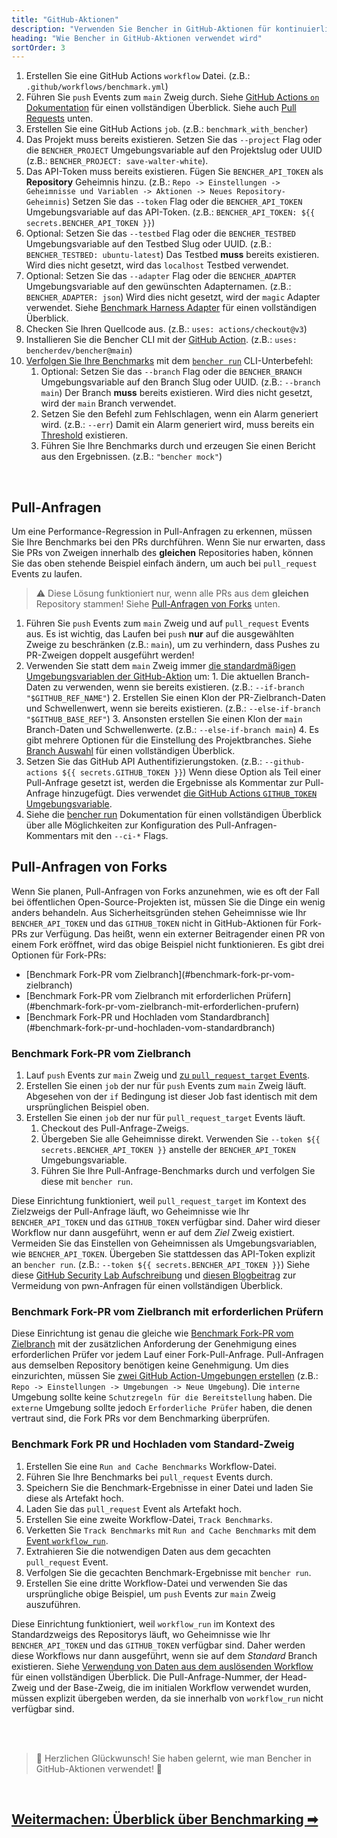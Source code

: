 ```yaml
---
title: "GitHub-Aktionen"
description: "Verwenden Sie Bencher in GitHub-Aktionen für kontinuierliches Benchmarking bei Pull Requests"
heading: "Wie Bencher in GitHub-Aktionen verwendet wird"
sortOrder: 3
---
```



<GitHubActions1 />

1. Erstellen Sie eine GitHub Actions `workflow` Datei. (z.B.: `.github/workflows/benchmark.yml`)
2. Führen Sie `push` Events zum `main` Zweig durch. Siehe [GitHub Actions `on` Dokumentation](https://docs.github.com/de/actions/using-workflows/workflow-syntax-for-github-actions#on) für einen vollständigen Überblick. Siehe auch [Pull Requests](#pull-requests) unten.
3. Erstellen Sie eine GitHub Actions `job`. (z.B.: `benchmark_with_bencher`)
4. Das Projekt muss bereits existieren. Setzen Sie das `--project` Flag oder die `BENCHER_PROJECT` Umgebungsvariable auf den Projektslug oder UUID (z.B.: `BENCHER_PROJECT: save-walter-white`).
5. Das API-Token muss bereits existieren. Fügen Sie `BENCHER_API_TOKEN` als **Repository** Geheimnis hinzu. (z.B.: `Repo -> Einstellungen -> Geheimnisse und Variablen -> Aktionen -> Neues Repository-Geheimnis`) Setzen Sie das `--token` Flag oder die `BENCHER_API_TOKEN` Umgebungsvariable auf das API-Token. (z.B.: `BENCHER_API_TOKEN: ${{ secrets.BENCHER_API_TOKEN }}`)
6. Optional: Setzen Sie das `--testbed` Flag oder die `BENCHER_TESTBED` Umgebungsvariable auf den Testbed Slug oder UUID.  (z.B.: `BENCHER_TESTBED: ubuntu-latest`) Das Testbed **muss** bereits existieren. Wird dies nicht gesetzt, wird das `localhost` Testbed verwendet.
7. Optional: Setzen Sie das `--adapter` Flag oder die `BENCHER_ADAPTER` Umgebungsvariable auf den gewünschten Adapternamen.  (z.B.: `BENCHER_ADAPTER: json`) Wird dies nicht gesetzt, wird der `magic` Adapter verwendet. Siehe [Benchmark Harness Adapter](/docs/de/explanation/adapters) für einen vollständigen Überblick.
8. Checken Sie Ihren Quellcode aus. (z.B.: `uses: actions/checkout@v3`)
9.  Installieren Sie die Bencher CLI mit der [GitHub Action](https://github.com/marketplace/actions/bencher-cli). (z.B.: `uses: bencherdev/bencher@main`)
10. [Verfolgen Sie Ihre Benchmarks](/docs/de/how-to/track-benchmarks) mit dem <code><a href="/docs/de/explanation/bencher-run">bencher run</a></code> CLI-Unterbefehl:
    1.  Optional: Setzen Sie das `--branch` Flag oder die `BENCHER_BRANCH` Umgebungsvariable auf den Branch Slug oder UUID. (z.B.: `--branch main`) Der Branch **muss** bereits existieren. Wird dies nicht gesetzt, wird der `main` Branch verwendet.
    2.  Setzen Sie den Befehl zum Fehlschlagen, wenn ein Alarm generiert wird. (z.B.: `--err`) Damit ein Alarm generiert wird, muss bereits ein [Threshold](/docs/de/explanation/thresholds) existieren.
    3.  Führen Sie Ihre Benchmarks durch und erzeugen Sie einen Bericht aus den Ergebnissen. (z.B.: `"bencher mock"`)

<br/>

## Pull-Anfragen

Um eine Performance-Regression in Pull-Anfragen zu erkennen, müssen Sie Ihre Benchmarks bei den PRs durchführen.
Wenn Sie nur erwarten, dass Sie PRs von Zweigen innerhalb des **gleichen** Repositories haben, können Sie das oben stehende Beispiel einfach ändern, um auch bei `pull_request` Events zu laufen.

> ⚠️ Diese Lösung funktioniert nur, wenn alle PRs aus dem **gleichen** Repository stammen!
> Siehe [Pull-Anfragen von Forks](#pull-anfragen-von-forks) unten.

<GitHubActions2 />

1. Führen Sie `push` Events zum `main` Zweig und auf `pull_request` Events aus. Es ist wichtig, das Laufen bei `push` **nur** auf die ausgewählten Zweige zu beschränken (z.B.: `main`), um zu verhindern, dass Pushes zu PR-Zweigen doppelt ausgeführt werden!
2. Verwenden Sie statt dem `main` Zweig immer [die standardmäßigen Umgebungsvariablen der GitHub-Aktion](https://docs.github.com/de/actions/learn-github-actions/variables#default-environment-variables) um:
        1. Die aktuellen Branch-Daten zu verwenden, wenn sie bereits existieren. (z.B.: `--if-branch "$GITHUB_REF_NAME"`)
        2. Erstellen Sie einen Klon der PR-Zielbranch-Daten und Schwellenwert, wenn sie bereits existieren. (z.B.: `--else-if-branch "$GITHUB_BASE_REF"`)
        3. Ansonsten erstellen Sie einen Klon der `main` Branch-Daten und Schwellenwerte. (z.B.: `--else-if-branch main`)
        4. Es gibt mehrere Optionen für die Einstellung des Projektbranches. Siehe [Branch Auswahl](/docs/de/explanation/branch-selection) für einen vollständigen Überblick.
3. Setzen Sie das GitHub API Authentifizierungstoken. (z.B.: `--github-actions ${{ secrets.GITHUB_TOKEN }}`) Wenn diese Option als Teil einer Pull-Anfrage gesetzt ist, werden die Ergebnisse als Kommentar zur Pull-Anfrage hinzugefügt. Dies verwendet [die GitHub Actions `GITHUB_TOKEN` Umgebungsvariable](https://docs.github.com/de/actions/security-guides/automatic-token-authentication).
4. Siehe die [bencher run](/docs/de/explanation/bencher-run) Dokumentation für einen vollständigen Überblick über alle Möglichkeiten zur Konfiguration des Pull-Anfragen-Kommentars mit den `--ci-*` Flags.

## Pull-Anfragen von Forks

Wenn Sie planen, Pull-Anfragen von Forks anzunehmen, wie es oft der Fall bei öffentlichen Open-Source-Projekten ist,
müssen Sie die Dinge ein wenig anders behandeln.
Aus Sicherheitsgründen stehen Geheimnisse wie Ihr `BENCHER_API_TOKEN` und das `GITHUB_TOKEN` nicht in GitHub-Aktionen für Fork-PRs zur Verfügung.
Das heißt, wenn ein externer Beitragender einen PR von einem Fork eröffnet, wird das obige Beispiel nicht funktionieren.
Es gibt drei Optionen für Fork-PRs:

<ul>
  <li>[Benchmark Fork-PR vom Zielbranch](#benchmark-fork-pr-vom-zielbranch)</li>
  <li>[Benchmark Fork-PR vom Zielbranch mit erforderlichen Prüfern](#benchmark-fork-pr-vom-zielbranch-mit-erforderlichen-prufern)</li>
  <li>[Benchmark Fork-PR und Hochladen vom Standardbranch](#benchmark-fork-pr-und-hochladen-vom-standardbranch)</li>
</ul>

### Benchmark Fork-PR vom Zielbranch

<GitHubActions4 />

1. Lauf `push` Events zur `main` Zweig und [zu `pull_request_target` Events](https://docs.github.com/de/actions/using-workflows/events-that-trigger-workflows#pull_request_target).
2. Erstellen Sie einen `job` der nur für `push` Events zum `main` Zweig läuft. Abgesehen von der `if` Bedingung ist dieser Job fast identisch mit dem ursprünglichen Beispiel oben.
3. Erstellen Sie einen `job` der nur für `pull_request_target` Events läuft.
   1. Checkout des Pull-Anfrage-Zweigs.
   2. Übergeben Sie alle Geheimnisse direkt. Verwenden Sie `--token ${{ secrets.BENCHER_API_TOKEN }}` anstelle der `BENCHER_API_TOKEN` Umgebungsvariable.
   3. Führen Sie Ihre Pull-Anfrage-Benchmarks durch und verfolgen Sie diese mit `bencher run`.

Diese Einrichtung funktioniert, weil `pull_request_target` im Kontext des Zielzweigs der Pull-Anfrage läuft,
wo Geheimnisse wie Ihr `BENCHER_API_TOKEN` und das `GITHUB_TOKEN` verfügbar sind.
Daher wird dieser Workflow nur dann ausgeführt, wenn er auf dem _Ziel_ Zweig existiert.
Vermeiden Sie das Einstellen von Geheimnissen als Umgebungsvariablen, wie `BENCHER_API_TOKEN`.
Übergeben Sie stattdessen das API-Token explizit an `bencher run`. (z.B.: `--token ${{ secrets.BENCHER_API_TOKEN }}`)
Siehe diese [GitHub Security Lab Aufschreibung](https://securitylab.github.com/research/github-actions-preventing-pwn-requests/)
und [diesen Blogbeitrag](https://nathandavison.com/blog/github-actions-and-the-threat-of-malicious-pull-requests)
zur Vermeidung von pwn-Anfragen für einen vollständigen Überblick.

### Benchmark Fork-PR vom Zielbranch mit erforderlichen Prüfern

<GitHubActions5 />

Diese Einrichtung ist genau die gleiche wie [Benchmark Fork-PR vom Zielbranch](#benchmark-fork-pr-vom-zielbranch)
mit der zusätzlichen Anforderung der Genehmigung eines erforderlichen Prüfer vor jedem Lauf einer Fork-Pull-Anfrage.
Pull-Anfragen aus demselben Repository benötigen keine Genehmigung.
Um dies einzurichten, müssen Sie [zwei GitHub Action-Umgebungen erstellen](https://docs.github.com/de/actions/deployment/targeting-different-environments/using-environments-for-deployment#using-an-environment)
(z.B.: `Repo -> Einstellungen -> Umgebungen -> Neue Umgebung`).
Die `interne` Umgebung sollte keine `Schutzregeln für die Bereitstellung` haben.
Die `externe` Umgebung sollte jedoch `Erforderliche Prüfer` haben, die denen vertraut sind, die Fork PRs vor dem Benchmarking überprüfen.

### Benchmark Fork PR und Hochladen vom Standard-Zweig

<GitHubActions6 />

1. Erstellen Sie eine `Run and Cache Benchmarks` Workflow-Datei.
1. Führen Sie Ihre Benchmarks bei `pull_request` Events durch.
1. Speichern Sie die Benchmark-Ergebnisse in einer Datei und laden Sie diese als Artefakt hoch.
1. Laden Sie das `pull_request` Event als Artefakt hoch.
1. Erstellen Sie eine zweite Workflow-Datei, `Track Benchmarks`.
1. Verketten Sie `Track Benchmarks` mit `Run and Cache Benchmarks` mit dem [Event `workflow_run`](https://docs.github.com/de/actions/using-workflows/events-that-trigger-workflows#workflow_run).
1. Extrahieren Sie die notwendigen Daten aus dem gecachten `pull_request` Event.
1. Verfolgen Sie die gecachten Benchmark-Ergebnisse mit `bencher run`.
1. Erstellen Sie eine dritte Workflow-Datei und verwenden Sie das ursprüngliche obige Beispiel, um `push` Events zur `main` Zweig auszuführen.

Diese Einrichtung funktioniert, weil `workflow_run` im Kontext des Standardzweigs des Repositorys läuft,
wo Geheimnisse wie Ihr `BENCHER_API_TOKEN` und das `GITHUB_TOKEN` verfügbar sind.
Daher werden diese Workflows nur dann ausgeführt, wenn sie auf dem _Standard_ Branch existieren.
Siehe [Verwendung von Daten aus dem auslösenden Workflow](https://docs.github.com/de/actions/using-workflows/events-that-trigger-workflows#using-data-from-the-triggering-workflow) für einen vollständigen Überblick.
Die Pull-Anfrage-Nummer, der Head-Zweig und der Base-Zweig, die im initialen Workflow verwendet wurden, müssen explizit übergeben werden, da sie innerhalb von `workflow_run` nicht verfügbar sind.

<br/>
<br/>

> 🐰 Herzlichen Glückwunsch! Sie haben gelernt, wie man Bencher in GitHub-Aktionen verwendet! 🎉

<br/>

<h2><a href="/docs/de/explanation/benchmarking">Weitermachen: Überblick über Benchmarking ➡</a></h2>
